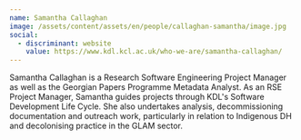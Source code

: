```yaml
---
name: Samantha Callaghan
image: /assets/content/assets/en/people/callaghan-samantha/image.jpg
social:
  - discriminant: website
    value: https://www.kdl.kcl.ac.uk/who-we-are/samantha-callaghan/
---
```

Samantha Callaghan is a Research Software Engineering Project Manager as well as the Georgian Papers Programme Metadata Analyst. As an RSE Project Manager, Samantha guides projects through KDL's Software Development Life Cycle. She also undertakes analysis, decommissioning documentation and outreach work, particularly in relation to Indigenous DH and decolonising practice in the GLAM sector.